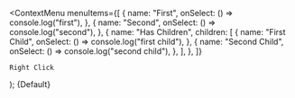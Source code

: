 

<Meta
  title="Overlays/ContextMenu"
  component={ContextMenu}
  args={{}}
  argsTypes={{}}
/>

  <ContextMenu
    menuItems={[
      {
        name: "First",
        onSelect: () => console.log("first"),
      },
      {
        name: "Second",
        onSelect: () => console.log("second"),
      },
      {
        name: "Has Children",
        children: [
          {
            name: "First Child",
            onSelect: () => console.log("first child"),
          },
          {
            name: "Second Child",
            onSelect: () => console.log("second child"),
          },
        ],
      },
    ]}
  >
    Right Click
  </ContextMenu>
);


<Canvas>
  <Story name="Default">{Default}</Story>
</Canvas>
